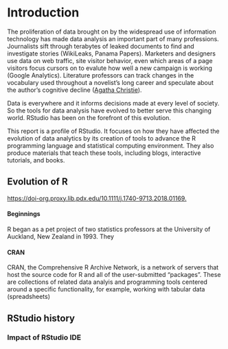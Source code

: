 # Introduction

The proliferation of data brought on by the widespread use of information technology has made data analysis an important part of many professions. Journalists sift through terabytes of leaked documents to find and investigate stories (WikiLeaks, Panama Papers). Marketers and designers use data on web traffic, site visitor behavior, even which areas of a page visitors focus cursors on to evalute how well a new campaign is working (Google Analytics). Literature professors can track changes in the vocabulary used throughout a novelist's long career and speculate about the author's cognitive decline ([Agatha Christie](https://magazine.utoronto.ca/research-ideas/culture-society/vocabulary-analysis-agatha-christie-novel-alzheimers-disease-ian-lancashire/)). 

Data is everywhere and it informs decisions made at every level of society. So the tools for data analysis have evolved to better serve this changing world. RStudio has been on the forefront of this evolution.

This report is a profile of RStudio. It focuses on how they have affected the evolution of data analytics by its creation of tools to advance the R programming language and statistical computing environment. They also produce materials that teach these tools, including blogs, interactive tutorials, and books.


## Evolution of R
[https://doi-org.proxy.lib.pdx.edu/10.1111/j.1740-9713.2018.01169.](link)

#### Beginnings

R began as a pet project of two statistics professors at the University of Auckland, New Zealand in 1993.  They

#### CRAN

CRAN, the Comprehensive R Archive Network, is a network of servers that host the source code for R and all of the user-submitted "packages". These are collections of related data analyis and programming tools centered around a specific functionality, for example, working with tabular data (spreadsheets)


## RStudio history
### Impact of RStudio IDE